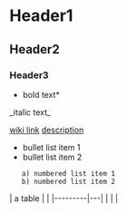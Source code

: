= Header1 =
== Header2 ==
=== Header3 ===

*bold text*
_italic text_

[[wiki link]]
[[wiki link|description]]



* bullet list item 1
* bullet list item 2
    a) numbered list item 1
    b) numbered list item 2

{{{python
def greet(s):
    print("Hello, " + s)
}}}

| a table |   |
|---------|---|
|         |   |
